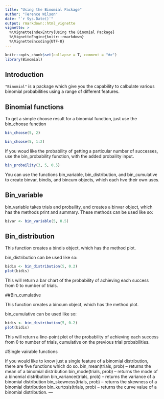 ```yaml
---
title: "Using the Binomial Package"
author: "Terence Wilson"
date: "`r Sys.Date()`"
output: rmarkdown::html_vignette
vignette: >
  %\VignetteIndexEntry{Using the Binomial Package}
  %\VignetteEngine{knitr::rmarkdown}
  %\VignetteEncoding{UTF-8}
---
```

  
```r
knitr::opts_chunk$set(collapse = T, comment = "#>")
library(Binomial)
```

## Introduction

`"Binomial"` is a package which give you the capability to calbulate various 
binomial probabilities using a range of different features. 


## Binomial functions

To get a simple choose result for a binomial function, just use the bin_choose 
function

```r
bin_choose(5, 2)

bin_choose(5, 1:2)
```

If you woud like the probability of getting a particular number of successes, use
the bin_probability function, with the added probaility input.

```r
bin_probaility(3, 5, 0.5)
```

You can use the functions bin_variable, bin_distribution, and bin_cumulative to create
binvar, bindis, and bincum objects, which each hve their own uses.



## Bin_variable


bin_variable takes trials and probaility, and creates a binvar object, which has the methods
print and summary. These methods can be used like so:

```r
bivar <- bin_variable(5, 0.5)
```


## Bin_distribution

This function creates a bindis object, which has the method plot.

bin_distribution can be used like so:
  
```r

bidis <- bin_distribution(5, 0.2)
plot(bidis)
```
This will return a bar chart of the probability of achieving each success
from 0 to number of trials.

##Bin_cumulative

This function creates a bincum object, which has the method plot.

bin_cumulative can be used like so:
  
  ```r

bidis <- bin_distribution(5, 0.2)
plot(bidis)
```
This will return a line-point plot of the probability of achieving each success
from 0 to number of trials, cumulative on the previous trial probabilities.

#Single vairable functions

If you would like to know just a single feature of a binomial distribution, there
are five functions which do so.
bin_mean(trials, prob) -- returns the mean of a binomial distribution
bin_mode(trials, prob) -- returns the mode of a binomial distribution
bin_variance(trials, prob) -- returns the variance of a binomial distribution
bin_skewness(trials, prob) -- returns the skewness of a binomial distribution
bin_kurtosis(trials, prob) -- returns the curve value of a binomial distribution.
---







